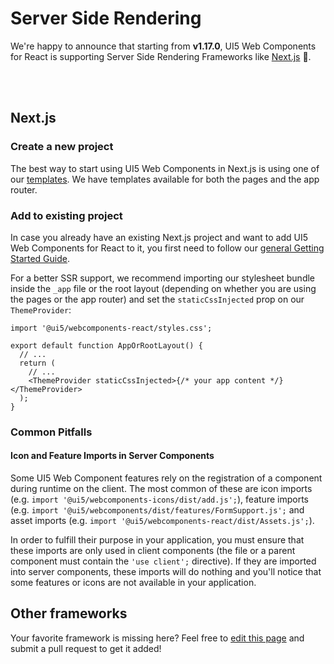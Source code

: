 
<Meta title="Server Side Rendering" />

<TableOfContent />

# Server Side Rendering

We're happy to announce that starting from **v1.17.0**, UI5 Web Components for React is supporting Server Side Rendering Frameworks like [Next.js](https://nextjs.org/) 🎉.

<SsrLimitations />

<br />
<br />

## Next.js

### Create a new project

The best way to start using UI5 Web Components in Next.js is using one of our [templates](?path=/docs/project-templates-examples--docs#templates).
We have templates available for both the pages and the app router.

### Add to existing project

In case you already have an existing Next.js project and want to add UI5 Web Components for React to it, you first need to follow our [general Getting Started Guide](?path=/docs/getting-started--docs#add-ui5webcomponents-react-to-an-existing-app).

For a better SSR support, we recommend importing our stylesheet bundle inside the `_app` file or the root layout (depending on whether you are using the pages or the app router) and set the `staticCssInjected` prop on our `ThemeProvider`:

```tsx
import '@ui5/webcomponents-react/styles.css';

export default function AppOrRootLayout() {
  // ...
  return (
    // ...
    <ThemeProvider staticCssInjected>{/* your app content */}</ThemeProvider>
  );
}
```

### Common Pitfalls

#### Icon and Feature Imports in Server Components

Some UI5 Web Component features rely on the registration of a component during runtime on the client.
The most common of these are icon imports (e.g. `import '@ui5/webcomponents-icons/dist/add.js';`), feature imports (e.g. `import '@ui5/webcomponents/dist/features/FormSupport.js';` and asset imports (e.g. `import '@ui5/webcomponents-react/dist/Assets.js';`).

In order to fulfill their purpose in your application, you must ensure that these imports are only used in client components (the file or a parent component must contain the `'use client';` directive).
If they are imported into server components, these imports will do nothing and you'll notice that some features or icons are not available in your application.

## Other frameworks

Your favorite framework is missing here? Feel free to [edit this page](https://github.com/SAP/ui5-webcomponents-react/blob/main/docs/knowledge-base/ServerSideRendering.mdx) and submit a pull request to get it added!

<Footer />
